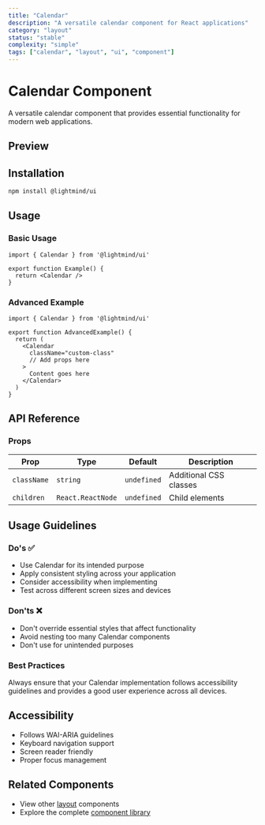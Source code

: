 ```yaml
---
title: "Calendar"
description: "A versatile calendar component for React applications"
category: "layout"
status: "stable"
complexity: "simple"
tags: ["calendar", "layout", "ui", "component"]
---
```



# Calendar Component

A versatile calendar component that provides essential functionality for modern web applications.

## Preview

<div className="space-y-6">
  <CalendarDemo />
</div>

## Installation

```bash
npm install @lightmind/ui
```

## Usage

### Basic Usage

```tsx
import { Calendar } from '@lightmind/ui'

export function Example() {
  return <Calendar />
}
```

### Advanced Example

```tsx
import { Calendar } from '@lightmind/ui'

export function AdvancedExample() {
  return (
    <Calendar
      className="custom-class"
      // Add props here
    >
      Content goes here
    </Calendar>
  )
}
```

## API Reference

### Props

| Prop | Type | Default | Description |
|------|------|---------|-------------|
| `className` | `string` | `undefined` | Additional CSS classes |
| `children` | `React.ReactNode` | `undefined` | Child elements |

## Usage Guidelines

### Do's ✅

- Use Calendar for its intended purpose
- Apply consistent styling across your application
- Consider accessibility when implementing
- Test across different screen sizes and devices

### Don'ts ❌

- Don't override essential styles that affect functionality
- Avoid nesting too many Calendar components
- Don't use for unintended purposes

### Best Practices

Always ensure that your Calendar implementation follows accessibility guidelines and provides a good user experience across all devices.

## Accessibility

- Follows WAI-ARIA guidelines
- Keyboard navigation support
- Screen reader friendly
- Proper focus management

## Related Components

- View other [layout](/category/layout) components
- Explore the complete [component library](/search)
